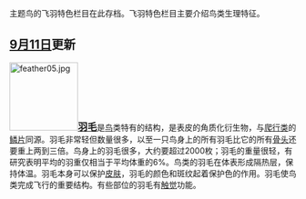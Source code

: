 主题鸟的飞羽特色栏目在此存档。飞羽特色栏目主要介绍鸟类生理特征。

==[[9月11日|9月11日]]更新==
[[File:feather05.jpg|120px]]<span style="font-size:larger;">'''[[羽毛|羽毛]]'''</span>是[[鸟|鸟]]类特有的结构，是表皮的角质化衍生物，与[[爬行纲|爬行类]]的[[鳞片|鳞片]]同源。羽毛非常轻但数量很多，以至一只鸟身上的所有羽毛比它的所有[[骨头|骨头]]还要重上两到三倍。鸟身上的羽毛很多，大约要超过2000枚；羽毛的重量很轻，有研究表明平均的羽重仅相当于平均体重的6%。鸟类的羽毛在体表形成隔热层，保持体温。羽毛本身可以保护[[皮肤|皮肤]]，羽毛的颜色和斑纹起着保护色的作用。羽毛使鸟类完成飞行的重要结构。有些部位的羽毛有[[触觉|触觉]]功能。